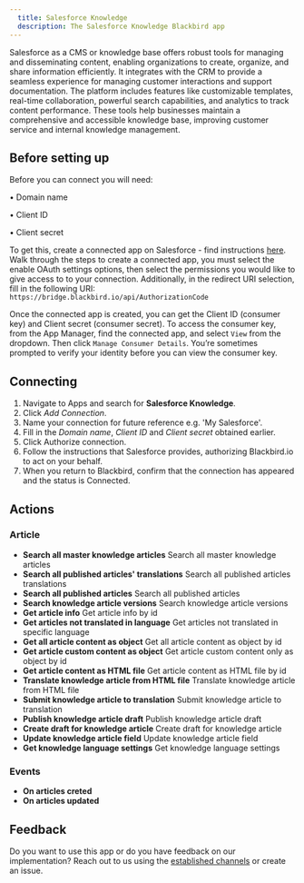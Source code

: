 ```yaml
---
  title: Salesforce Knowledge
  description: The Salesforce Knowledge Blackbird app
---
```


<LinkCard title="View on Github" target="_blank" href="https://github.com/bb-io/SalesforceKnowledge" icon="github" />

Salesforce as a CMS or knowledge base offers robust tools for managing and disseminating content, enabling organizations to create, organize, and share information efficiently. It integrates with the CRM to provide a seamless experience for managing customer interactions and support documentation. The platform includes features like customizable templates, real-time collaboration, powerful search capabilities, and analytics to track content performance. These tools help businesses maintain a comprehensive and accessible knowledge base, improving customer service and internal knowledge management.

## Before setting up

Before you can connect you will need:

• Domain name

• Client ID

• Client secret

To get this, create a connected app on Salesforce - find instructions [here](https://help.salesforce.com/s/articleView?id=sf.connected_app_create_api_integration.htm&type=5). Walk through the steps to create a connected app, you must select the enable OAuth settings options, then select the permissions you would like to give access to to your connection. Additionally, in the redirect URI selection, fill in the following URI: `https://bridge.blackbird.io/api/AuthorizationCode`
 
Once the connected app is created, you can get the Client ID (consumer key) and Client secret (consumer secret). To access the consumer key, from the App Manager, find the connected app, and select `View` from the dropdown. Then click `Manage Consumer Details`. You’re sometimes prompted to verify your identity before you can view the consumer key.

## Connecting

1. Navigate to Apps and search for **Salesforce Knowledge**.
2. Click _Add Connection_.
3. Name your connection for future reference e.g. 'My Salesforce'.
4. Fill in the _Domain name_, _Client ID_ and _Client secret_ obtained earlier.
5. Click Authorize connection.
6. Follow the instructions that Salesforce provides, authorizing Blackbird.io to act on your behalf.
9. When you return to Blackbird, confirm that the connection has appeared and the status is Connected.

## Actions

### Article

- **Search all master knowledge articles** Search all master knowledge articles
- **Search all published articles' translations** Search all published articles translations
- **Search all published articles** Search all published articles
- **Search knowledge article versions** Search knowledge article versions
- **Get article info** Get article info by id
- **Get articles not translated in language** Get articles not translated in specific language
- **Get all article content as object** Get all article content as object by id
- **Get article custom content as object** Get article custom content only as object by id
- **Get article content as HTML file** Get article content as HTML file by id
- **Translate knowledge article from HTML file** Translate knowledge article from HTML file
- **Submit knowledge article to translation** Submit knowledge article to translation
- **Publish knowledge article draft** Publish knowledge article draft
- **Create draft for knowledge article** Create draft for knowledge article
- **Update knowledge article field** Update knowledge article field
- **Get knowledge language settings** Get knowledge language settings

### Events

- **On articles creted**
- **On articles updated**

## Feedback

Do you want to use this app or do you have feedback on our implementation? Reach out to us using the [established channels](https://www.blackbird.io/) or create an issue.

